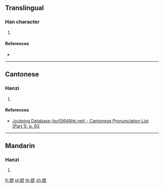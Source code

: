 ==Translingual==

===Han character===
{{Han char|rn=38|rad=女|as=08|sn=11|four=|canj=VAPP|ids=⿰女昆}}

# {{defn|Han|sort=女08}}

====References====
* {{Han ref|kx=0265.200|dkj=06438|dj=0532.180|hdz=21058.010|uh=5A6B|ud=23147}}

----

==Cantonese==

===Hanzi===
{{yue-hanzi|jyut=[[gwan1]]|y=gwan1}}

# {{defn|lang=yue|sort=女08}}

====References====
* [http://www.iso10646hk.net/jp/document/download.jsp Jyutping Database (iso10646hk.net) - Cantonese Pronunciation List (Part 1), p. 93]

----

==Mandarin==

===Hanzi===
{{cmn-hanzi|pin=[[kūn]] ([[kun1]])|wg=k'un<sup>1</sup>}}

# {{defn|lang=cmn|sort=女08}}

[[fr:婫]]
[[pl:婫]]
[[th:婫]]
[[zh:婫]]